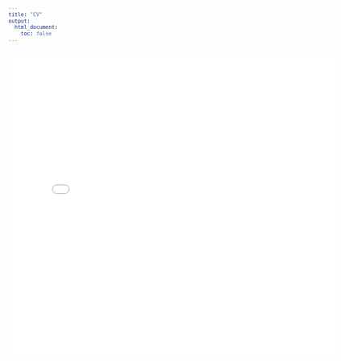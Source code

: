 ```yaml
---
title: "CV"
output:
  html_document:
    toc: false
---
```

<style type="text/css">
h1.title {font-size: 1px;  color: White;}
body, td {font-size: 18px;}
code.r{font-size: 15px;}
pre {font-size: 12px}
</style>


![](./pdfs/CV_DennisZheng.pdf){width=100% height=600}
